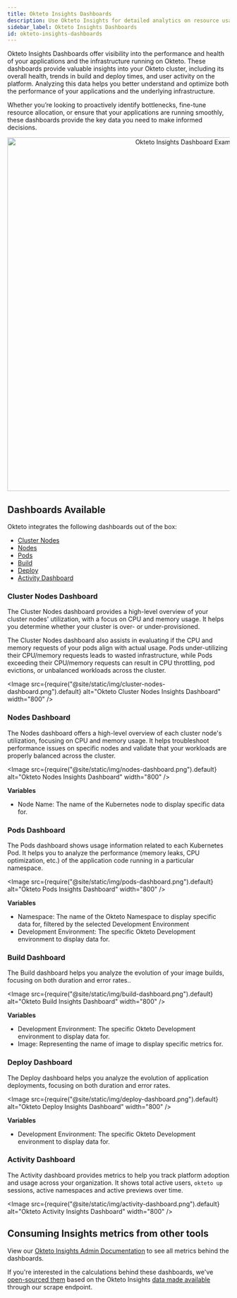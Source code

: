 ```yaml
---
title: Okteto Insights Dashboards
description: Use Okteto Insights for detailed analytics on resource usage, build, and deployment metrics
sidebar_label: Okteto Insights Dashboards
id: okteto-insights-dashboards
---
```



Okteto Insights Dashboards offer visibility into the performance and health of your applications and the infrastructure running on Okteto.
These dashboards provide valuable insights into your Okteto cluster, including its overall health, trends in build and deploy times, and user activity on the platform.
Analyzing this data helps you better understand and optimize both the performance of your applications and the underlying infrastructure.

Whether you’re looking to proactively identify bottlenecks, fine-tune resource allocation, or ensure that your applications are running smoothly, these dashboards provide the key data you need to make informed decisions.

<p align="center">
  <Image
    src={require("@site/static/img/activity-dashboard.png").default}
    alt="Okteto Insights Dashboard Example"
    width="800"
  />
</p>

## Dashboards Available

Okteto integrates the following dashboards out of the box:

- [Cluster Nodes](#cluster-nodes-dashboard)
- [Nodes](#nodes-dashboard)
- [Pods](#pods-dashboard)
- [Build](#build-dashboard)
- [Deploy](#deploy-dashboard)
- [Activity Dashboard](#activity-dashboard)

### Cluster Nodes Dashboard

The Cluster Nodes dashboard provides a high-level overview of your cluster nodes' utilization, with a focus on CPU and memory usage.
It helps you determine whether your cluster is over- or under-provisioned.

The Cluster Nodes dashboard also assists in evaluating if the CPU and memory requests of your pods align with actual usage.
Pods under-utilizing their CPU/memory requests leads to wasted infrastructure, while Pods exceeding their CPU/memory requests can result in CPU throttling, pod evictions, or unbalanced workloads across the cluster.

<Image
  src={require("@site/static/img/cluster-nodes-dashboard.png").default}
  alt="Okteto Cluster Nodes Insights Dashboard"
  width="800"
/>


### Nodes Dashboard

The Nodes dashboard offers a high-level overview of each cluster node's utilization, focusing on CPU and memory usage.
It helps troubleshoot performance issues on specific nodes and validate that your workloads are properly balanced across the cluster.

<Image
  src={require("@site/static/img/nodes-dashboard.png").default}
  alt="Okteto Nodes Insights Dashboard"
  width="800"
/>


**Variables**

- Node Name: The name of the Kubernetes node to display specific data for.

### Pods Dashboard

The Pods dashboard shows usage information related to each Kubernetes Pod.
It helps you to analyze the performance (memory leaks, CPU optimization, etc.) of the application code running in a particular namespace.

<Image
  src={require("@site/static/img/pods-dashboard.png").default}
  alt="Okteto Pods Insights Dashboard"
  width="800"
/>

**Variables**

- Namespace: The name of the Okteto Namespace to display specific data for, filtered by the selected Development Environment
- Development Environment: The specific Okteto Development environment to display data for.


### Build Dashboard

The Build dashboard helps you analyze the evolution of your image builds, focusing on both duration and error rates..

<Image
  src={require("@site/static/img/build-dashboard.png").default}
  alt="Okteto Build Insights Dashboard"
  width="800"
/>

**Variables**

- Development Environment: The specific Okteto Development environment to display data for.
- Image: Representing the name of image to display specific metrics for.

### Deploy Dashboard

The Deploy dashboard helps you analyze the evolution of application deployments, focusing on both duration and error rates.

<Image
  src={require("@site/static/img/deploy-dashboard.png").default}
  alt="Okteto Deploy Insights Dashboard"
  width="800"
/>

**Variables**

- Development Environment: The specific Okteto Development environment to display data for.

### Activity Dashboard

The Activity dashboard provides metrics to help you track platform adoption and usage across your organization.
It shows total active users, `okteto up` sessions, active namespaces and active previews over time.

<Image
  src={require("@site/static/img/activity-dashboard.png").default}
  alt="Okteto Activity Insights Dashboard"
  width="800"
/>


## Consuming Insights metrics from other tools

View our [Okteto Insights Admin Documentation](admin/okteto-insights.mdx) to see all metrics behind the dashboards.

If you're interested in the calculations behind these dashboards, we've [open-sourced them](https://github.com/okteto/insights-dashboards) based on the Okteto Insights [data made available](admin/okteto-insights.mdx#what-data-is-available) through our scrape endpoint.